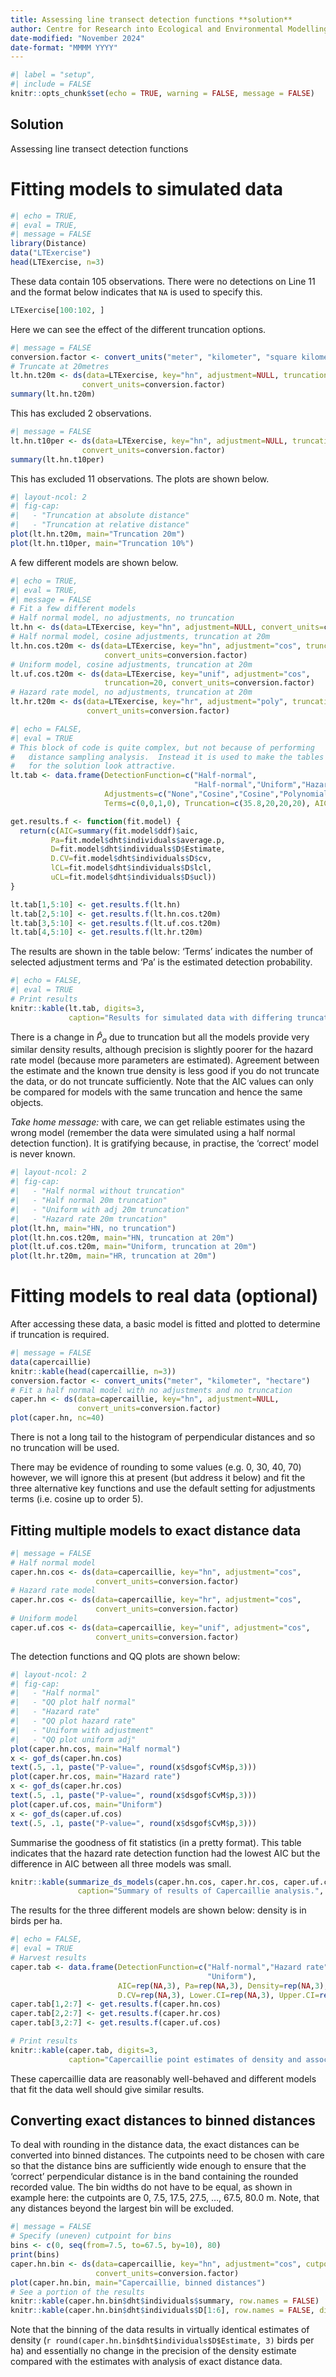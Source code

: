 ```yaml
---
title: Assessing line transect detection functions **solution**
author: Centre for Research into Ecological and Environmental Modelling <br> **University of St Andrews**
date-modified: "November 2024"
date-format: "MMMM YYYY"
---
```


```r
#| label = "setup",
#| include = FALSE
knitr::opts_chunk$set(echo = TRUE, warning = FALSE, message = FALSE)
```

:::{.callout-tip}
# Solution

Assessing line transect detection functions
:::

# Fitting models to simulated data

```r
#| echo = TRUE,
#| eval = TRUE,
#| message = FALSE
library(Distance)
data("LTExercise")
head(LTExercise, n=3)
```

These data contain 105 observations. There were no detections on Line 11 and the format below indicates that `NA` is used to specify this. 

```r
LTExercise[100:102, ]
```

Here we can see the effect of the different truncation options.

```r
#| message = FALSE
conversion.factor <- convert_units("meter", "kilometer", "square kilometer")
# Truncate at 20metres
lt.hn.t20m <- ds(data=LTExercise, key="hn", adjustment=NULL, truncation=20, 
                convert_units=conversion.factor)
summary(lt.hn.t20m)
```

This has excluded 2 observations. 

```r
#| message = FALSE
lt.hn.t10per <- ds(data=LTExercise, key="hn", adjustment=NULL, truncation="10%", 
                convert_units=conversion.factor)
summary(lt.hn.t10per)
```

This has excluded 11 observations. The plots are shown below.

```r
#| layout-ncol: 2
#| fig-cap: 
#|   - "Truncation at absolute distance"
#|   - "Truncation at relative distance"
plot(lt.hn.t20m, main="Truncation 20m")
plot(lt.hn.t10per, main="Truncation 10%")
```

A few different models are shown below.  

```r
#| echo = TRUE,
#| eval = TRUE,
#| message = FALSE
# Fit a few different models
# Half normal model, no adjustments, no truncation
lt.hn <- ds(data=LTExercise, key="hn", adjustment=NULL, convert_units=conversion.factor)
# Half normal model, cosine adjustments, truncation at 20m
lt.hn.cos.t20m <- ds(data=LTExercise, key="hn", adjustment="cos", truncation=20, 
                     convert_units=conversion.factor)
# Uniform model, cosine adjustments, truncation at 20m
lt.uf.cos.t20m <- ds(data=LTExercise, key="unif", adjustment="cos", 
                     truncation=20, convert_units=conversion.factor)
# Hazard rate model, no adjustments, truncation at 20m
lt.hr.t20m <- ds(data=LTExercise, key="hr", adjustment="poly", truncation=20,
                 convert_units=conversion.factor)
```

```r
#| echo = FALSE,
#| eval = TRUE
# This block of code is quite complex, but not because of performing
#   distance sampling analysis.  Instead it is used to make the tables
#   for the solution look attractive.
lt.tab <- data.frame(DetectionFunction=c("Half-normal",
                                         "Half-normal","Uniform","Hazard rate"),
                     Adjustments=c("None","Cosine","Cosine","Polynomial"), 
                     Terms=c(0,0,1,0), Truncation=c(35.8,20,20,20), AIC=rep(NA,4), Pa=rep(NA,4), Density=rep(NA,4), D.CV=rep(NA,4), Lower.CI=rep(NA,4), Upper.CI=rep(NA,4))

get.results.f <- function(fit.model) {   
  return(c(AIC=summary(fit.model$ddf)$aic,
         Pa=fit.model$dht$individuals$average.p,
         D=fit.model$dht$individuals$D$Estimate,
         D.CV=fit.model$dht$individuals$D$cv,
         lCL=fit.model$dht$individuals$D$lcl,
         uCL=fit.model$dht$individuals$D$ucl))
}

lt.tab[1,5:10] <- get.results.f(lt.hn)
lt.tab[2,5:10] <- get.results.f(lt.hn.cos.t20m)
lt.tab[3,5:10] <- get.results.f(lt.uf.cos.t20m)
lt.tab[4,5:10] <- get.results.f(lt.hr.t20m)
```

The results are shown in the table below: 'Terms' indicates the number of selected adjustment terms and 'Pa' is the estimated detection probability. 

```r
#| echo = FALSE,
#| eval = TRUE
# Print results
knitr::kable(lt.tab, digits=3,
             caption="Results for simulated data with differing truncation and detection functions.")
```

There is a change in $\hat P_a$ due to truncation but all the models provide very similar density results, although precision is slightly poorer for the hazard rate model (because more parameters are estimated). Agreement between the estimate and the known true density is less good if you do not truncate the data, or do not truncate sufficiently. Note that the AIC values can only be compared for models with the same truncation and hence the same objects. 

*Take home message:* with care, we can get reliable estimates using the wrong model (remember the data were simulated using a half normal detection function). It is gratifying because, in practise, the 'correct' model is never known.

```r
#| layout-ncol: 2
#| fig-cap: 
#|   - "Half normal without truncation"
#|   - "Half normal 20m truncation"
#|   - "Uniform with adj 20m truncation"
#|   - "Hazard rate 20m truncation"
plot(lt.hn, main="HN, no truncation")
plot(lt.hn.cos.t20m, main="HN, truncation at 20m")
plot(lt.uf.cos.t20m, main="Uniform, truncation at 20m")
plot(lt.hr.t20m, main="HR, truncation at 20m")
```

# Fitting models to real data (optional)

After accessing these data, a basic model is fitted and plotted to determine if truncation is required. 

```r
#| message = FALSE
data(capercaillie)
knitr::kable(head(capercaillie, n=3))
conversion.factor <- convert_units("meter", "kilometer", "hectare")
# Fit a half normal model with no adjustments and no truncation
caper.hn <- ds(data=capercaillie, key="hn", adjustment=NULL, 
               convert_units=conversion.factor)
plot(caper.hn, nc=40)
```

There is not a long tail to the histogram of perpendicular distances and so no truncation will be used. 

There may be evidence of rounding to some values (e.g. 0, 30, 40, 70) however, we will ignore this at present (but address it below) and fit the three alternative key functions and use the default setting for adjustments terms (i.e. cosine up to order 5). 

## Fitting multiple models to exact distance data

```r
#| message = FALSE
# Half normal model 
caper.hn.cos <- ds(data=capercaillie, key="hn", adjustment="cos",
                   convert_units=conversion.factor)
# Hazard rate model  
caper.hr.cos <- ds(data=capercaillie, key="hr", adjustment="cos",
                   convert_units=conversion.factor)
# Uniform model  
caper.uf.cos <- ds(data=capercaillie, key="unif", adjustment="cos",
                   convert_units=conversion.factor)
```

The detection functions and QQ plots are shown below:

```r
#| layout-ncol: 2
#| fig-cap: 
#|   - "Half normal"
#|   - "QQ plot half normal"
#|   - "Hazard rate"
#|   - "QQ plot hazard rate"
#|   - "Uniform with adjustment"
#|   - "QQ plot uniform adj"
plot(caper.hn.cos, main="Half normal")
x <- gof_ds(caper.hn.cos)
text(.5, .1, paste("P-value=", round(x$dsgof$CvM$p,3)))
plot(caper.hr.cos, main="Hazard rate")
x <- gof_ds(caper.hr.cos)
text(.5, .1, paste("P-value=", round(x$dsgof$CvM$p,3)))
plot(caper.uf.cos, main="Uniform")
x <- gof_ds(caper.uf.cos)
text(.5, .1, paste("P-value=", round(x$dsgof$CvM$p,3)))
```

Summarise the goodness of fit statistics (in a pretty format). This table indicates that the hazard rate detection function had the lowest AIC but the difference in AIC between all three models was small. 

```r
knitr::kable(summarize_ds_models(caper.hn.cos, caper.hr.cos, caper.uf.cos, output="plain"),
               caption="Summary of results of Capercaillie analysis.", digits = 3)
```

The results for the three different models are shown below: density is in birds per ha.  

```r
#| echo = FALSE,
#| eval = TRUE
# Harvest results
caper.tab <- data.frame(DetectionFunction=c("Half-normal","Hazard rate",
                                            "Uniform"), 
                        AIC=rep(NA,3), Pa=rep(NA,3), Density=rep(NA,3), 
                        D.CV=rep(NA,3), Lower.CI=rep(NA,3), Upper.CI=rep(NA,3))
caper.tab[1,2:7] <- get.results.f(caper.hn.cos)
caper.tab[2,2:7] <- get.results.f(caper.hr.cos)
caper.tab[3,2:7] <- get.results.f(caper.uf.cos)

# Print results
knitr::kable(caper.tab, digits=3,
             caption="Capercaillie point estimates of density and associated measures of precision.")
```

These capercaillie data are reasonably well-behaved and different models that fit the data well should give similar results. 

## Converting exact distances to binned distances

To deal with rounding in the distance data, the exact distances can be converted into binned distances. The cutpoints need to be chosen with care so that the distance bins are sufficiently wide enough to ensure that the 'correct' perpendicular distance is in the band containing the rounded recorded value. The bin widths do not have to be equal, as shown in example here: the cutpoints are 0, 7.5, 17.5, 27.5, ..., 67.5, 80.0 m. Note, that any distances beyond the largest bin will be excluded.

```r
#| message = FALSE
# Specify (uneven) cutpoint for bins
bins <- c(0, seq(from=7.5, to=67.5, by=10), 80)
print(bins)
caper.hn.bin <- ds(data=capercaillie, key="hn", adjustment="cos", cutpoints=bins,
                   convert_units=conversion.factor)
plot(caper.hn.bin, main="Capercaillie, binned distances")
# See a portion of the results
knitr::kable(caper.hn.bin$dht$individuals$summary, row.names = FALSE)
knitr::kable(caper.hn.bin$dht$individuals$D[1:6], row.names = FALSE, digits=3)
```

Note that the binning of the data results in virtually identical estimates of density (`r round(caper.hn.bin$dht$individuals$D$Estimate, 3)` birds per ha) and essentially no change in the precision of the density estimate compared with the estimates with analysis of exact distance data.
